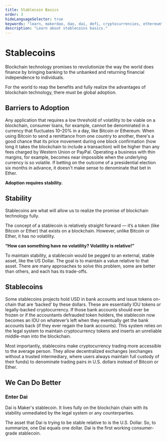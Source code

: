 ```yaml
---
title: Stablecoin Basics
order: 3
hideLanguageSelector: true
keywords: "learn, makerdao, dao, dai, defi, cryptocurrencies, ethereum"
description: "Learn about stablecoins basics."
---
```


# Stablecoins

Blockchain technology promises to revolutionize the way the world does finance by bringing banking to the unbanked and returning financial independence to individuals.

For the world to reap the benefits and fully realize the advantages of blockchain technology, there must be global adoption.

## Barriers to Adoption

Any application that requires a low threshold of volatility to be viable on a blockchain, consumer loans, for example, cannot be denominated in a currency that fluctuates 10–20% in a day, like Bitcoin or Ethereum. When using Bitcoin to send a remittance from one country to another, there's a good chance that its price movement during one block confirmation (how long it takes the blockchain to include a transaction) will be higher than any fees charged by Western Union or PayPal. Operating a business with thin margins, for example, becomes near impossible when the underlying currency is so volatile. If betting on the outcome of a presidential election six months in advance, it doesn't make sense to denominate that bet in Ether.

<CTA>

**Adoption requires stability.**

</CTA>

## Stability

Stablecoins are what will allow us to realize the promise of blockchain technology fully.

The concept of a stablecoin is relatively straight forward — it’s a token (like Bitcoin or Ether) that exists on a blockchain. However, unlike Bitcoin or Ether, it has no volatility.

**“How can something have no volatility? Volatility is relative!”**

To maintain stability, a stablecoin would be pegged to an external, stable asset, like the US Dollar. The goal is to maintain a value relative to that asset. There are many approaches to solve this problem, some are better than others, and each has its trade-offs.

## Stablecoins

Some stablecoins projects hold USD in bank accounts and issue tokens on-chain that are ‘backed’ by these dollars. These are essentially IOU tokens or legally-backed cryptocurrency. If those bank accounts should ever be frozen or if the accountants defrauded token holders, the stablecoin now becomes an IOU on whatever’s left when they eventually get the bank accounts back (if they ever regain the bank accounts). This system relies on the legal system to maintain cryptocurrency tokens and inserts an unreliable middle-man into the blockchain.

Most importantly, stablecoins make cryptocurrency trading more accessible to the average person. They allow decentralized exchanges (exchanges without a trusted intermediary, where users always maintain full custody of their funds) to denominate trading pairs in U.S. dollars instead of Bitcoin or Ether.

## We Can Do Better

<CTA>

### Enter Dai
  
</CTA>

Dai is Maker's stablecoin. It lives fully on the blockchain chain with its stability unmediated by the legal system or any counterparties.

The asset that Dai is trying to be stable relative to is the U.S. Dollar. So, to summarize, one Dai equals one dollar. Dai is the first working consumer-grade stablecoin.
